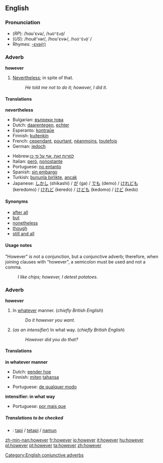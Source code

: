 ==English==

{{rank|father|nor|moment|227|however|enough|quite|brought}}

===Pronunciation===
*(''RP''): /hɑʊ'εvə/, /<tt>haU"Ev@</tt>/
*(''US''): /houĕ'vər/, /hoʊ'ɛvɚ/, /<tt>hoU'Ev@`</tt>/<!--please check the IPA and SAMPA-->
*Rhymes: [[Rhymes:English:-ɛvə(r)|-ɛvə(r)]]

===Adverb===
'''however'''

#[[Nevertheless]]; in spite of that.
#:''He told me not to do it; however, I did it.''

====Translations====

'''nevertheless'''
{{top}}
*Bulgarian: [[въпреки това]]
*Dutch: [[daarentegen]], [[echter]]
*Esperanto: [[kontraŭe]]
*Finnish: [[kuitenkin]]
*French: [[cependant]], [[pourtant]], [[néanmoins]], [[toutefois]]
*German: [[jedoch]]
{{mid}}
*Hebrew:[[למרות זאת, אף על פי כן]]
*Italian: [[però]], [[nonostante]]
*Portuguese: [[no entanto]]
*Spanish: [[sin embargo]]
*Turkish: [[bununla birlikte]], [[ancak]]
*Japanese: [[しかし]] (shikashi) / [[が]] (ga) / [[でも]] (demo) / [[けれども]] (keredomo) / [[けれど]] (keredo) / [[けども]] (kedomo) / [[けど]] (kedo)
{{bottom}}

====Synonyms====
*[[after all]]
*[[but]]
*[[nonetheless]]
*[[though]]
*[[still and all]]

====Usage notes====
"However" is not a conjunction, but a conjunctive adverb; therefore, when joining clauses with "however", a semicolon must be used and not a comma.
:''I like chips; however, I detest potatoes.''
{{unreferenced|BS}}

===Adverb===
'''however'''

#In [[whatever]] manner. (''chiefly British English'')
#:''Do it however you want.''
#(''as an intensifier'') In what way. (''chiefly British English'')
#:''However did you do that?''

====Translations====

'''in whatever manner'''
{{top}}
*Dutch: [[eender hoe]]
*Finnish: [[miten]] [[tahansa]]
{{mid}}
*Portuguese: [[de qualquer modo]]
{{bottom}}

'''intensifier: in what way'''
{{top}}
*Portuguese: [[por mais que]] 
{{mid}}
{{bottom}}

=====Translations to be checked=====
<!--Remove this section once all of the translations below have been moved into the tables above.-->
{{checktrans}}

*{{ttbc|Indonesian}}: [[tapi]] / [[tetapi]] / [[namun]]

[[Category:English conjunctive adverbs]]

[[zh-min-nan:however]]
[[fr:however]]
[[io:however]]
[[it:however]]
[[hu:however]]
[[pl:however]]
[[pt:however]]
[[ta:however]]
[[zh:however]]